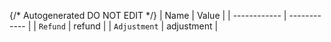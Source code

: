 {/* Autogenerated DO NOT EDIT  */}
| Name         | Value        |
| ------------ | ------------ |
| `Refund`     | refund       |
| `Adjustment` | adjustment   |